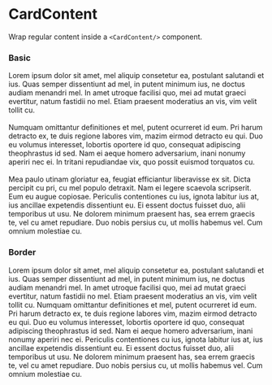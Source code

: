
<Meta title="Components/Cards/CardContent" component={CardContent} />

# CardContent

Wrap regular content inside a `<CardContent/>` component.

<ArgsTable of={CardContent} />

### Basic

<Canvas>
    <Story name="basic">
        <Card>
            <CardContent>
                Lorem ipsum dolor sit amet, mel aliquip consetetur ea, postulant salutandi et ius.
                Quas semper dissentiunt ad mel, in putent minimum ius, ne doctus audiam menandri
                mel. In amet utroque facilisi quo, mei ad mutat graeci evertitur, natum fastidii no
                mel. Etiam praesent moderatius an vis, vim velit tollit cu.
                <br />
                <br />
                Numquam omittantur definitiones et mel, putent ocurreret id eum. Pri harum detracto ex,
                te duis regione labores vim, mazim eirmod detracto eu qui. Duo eu volumus interesset,
                lobortis oportere id quo, consequat adipiscing theophrastus id sed. Nam ei aeque homero
                adversarium, inani nonumy aperiri nec ei. In tritani repudiandae vix, quo possit euismod
                torquatos cu.
                <br />
                <br />
                Mea paulo utinam gloriatur ea, feugiat efficiantur liberavisse ex sit. Dicta
                percipit cu pri, cu mel populo detraxit. Nam ei legere scaevola scripserit. Eum eu
                augue copiosae. Periculis contentiones cu ius, ignota labitur ius at, ius ancillae
                expetendis dissentiunt eu. Ei essent doctus fuisset duo, alii temporibus ut usu. Ne
                dolorem minimum praesent has, sea errem graecis te, vel cu amet repudiare. Duo nobis
                persius cu, ut mollis habemus vel. Cum omnium molestiae cu.
            </CardContent>
        </Card>
    </Story>
</Canvas>

### Border

<Canvas>
    <Story name="border">
        <Card>
            <CardContent border="bottom">
                Lorem ipsum dolor sit amet, mel aliquip consetetur ea, postulant salutandi et ius.
                Quas semper dissentiunt ad mel, in putent minimum ius, ne doctus audiam menandri
                mel. In amet utroque facilisi quo, mei ad mutat graeci evertitur, natum fastidii no
                mel. Etiam praesent moderatius an vis, vim velit tollit cu.
            </CardContent>
            <CardContent>
                Numquam omittantur definitiones et mel, putent ocurreret id eum. Pri harum detracto
                ex, te duis regione labores vim, mazim eirmod detracto eu qui. Duo eu volumus
                interesset, lobortis oportere id quo, consequat adipiscing theophrastus id sed. Nam
                ei aeque homero adversarium, inani nonumy aperiri nec ei.
            </CardContent>
            <CardContent border="top">
                Periculis contentiones cu ius, ignota labitur ius at, ius ancillae expetendis
                dissentiunt eu. Ei essent doctus fuisset duo, alii temporibus ut usu. Ne dolorem
                minimum praesent has, sea errem graecis te, vel cu amet repudiare. Duo nobis persius
                cu, ut mollis habemus vel. Cum omnium molestiae cu.
            </CardContent>
        </Card>
    </Story>
</Canvas>
